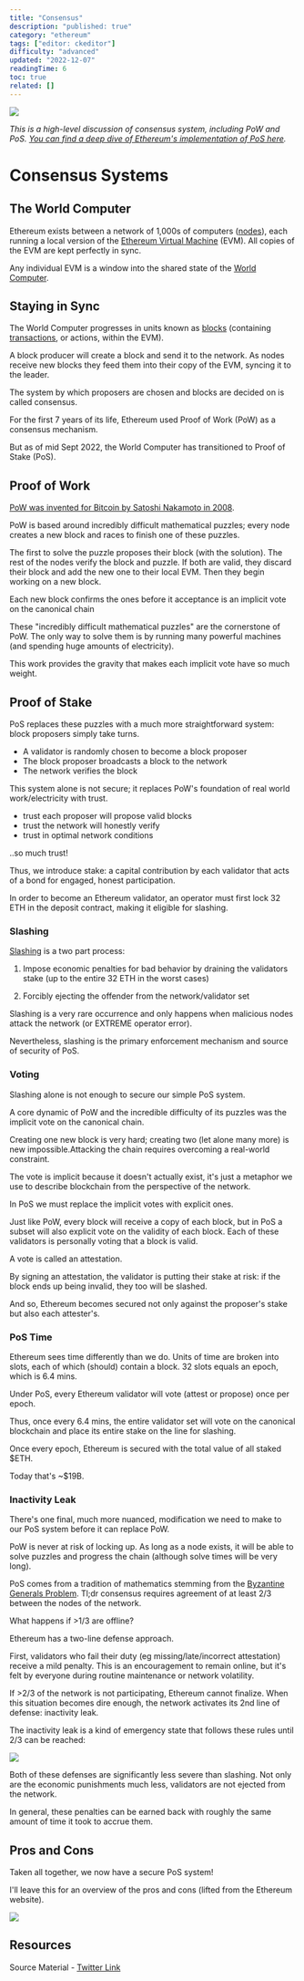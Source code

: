 ```yaml
---
title: "Consensus"
description: "published: true"
category: "ethereum"
tags: ["editor: ckeditor"]
difficulty: "advanced"
updated: "2022-12-07"
readingTime: 6
toc: true
related: []
---
```


![](/images/consensus-banner.png)

*This is a high-level discussion of consensus system, including PoW and PoS.* [*You can find a deep dive of Ethereum's implementation of PoS here*](/ethereum/pos)*.* 

# Consensus Systems

## The World Computer

Ethereum exists between a network of 1,000s of computers ([nodes](https://inevitableeth.com/home/ethereum/node)), each running a local version of the [Ethereum Virtual Machine](https://inevitableeth.com/home/ethereum/evm) (EVM). All copies of the EVM are kept perfectly in sync. 

Any individual EVM is a window into the shared state of the [World Computer](https://inevitableeth.com/home/ethereum/world-computer).

## Staying in Sync

The World Computer progresses in units known as [blocks](/ethereum/block) (containing [transactions](/ethereum/transaction), or actions, within the EVM). 

A block producer will create a block and send it to the network. As nodes receive new blocks they feed them into their copy of the EVM, syncing it to the leader.

The system by which proposers are chosen and blocks are decided on is called consensus. 

For the first 7 years of its life, Ethereum used Proof of Work (PoW) as a consensus mechanism. 

But as of mid Sept 2022, the World Computer has transitioned to Proof of Stake (PoS).

## Proof of Work

[PoW was invented for Bitcoin by Satoshi Nakamoto in 2008](https://bitcoin.org/bitcoin.pdf). 

PoW is based around incredibly difficult mathematical puzzles; every node creates a new block and races to finish one of these puzzles. 

The first to solve the puzzle proposes their block (with the solution). The rest of the nodes verify the block and puzzle. If both are valid, they discard their block and add the new one to their local EVM. Then they begin working on a new block. 

Each new block confirms the ones before it acceptance is an implicit vote on the canonical chain

These "incredibly difficult mathematical puzzles" are the cornerstone of PoW. The only way to solve them is by running many powerful machines (and spending huge amounts of electricity). 

This work provides the gravity that makes each implicit vote have so much weight.

## Proof of Stake

PoS replaces these puzzles with a much more straightforward system: block proposers simply take turns. 

*   A validator is randomly chosen to become a block proposer 
*   The block proposer broadcasts a block to the network 
*   The network verifies the block

This system alone is not secure; it replaces PoW's foundation of real world work/electricity with trust. 

*   trust each proposer will propose valid blocks
*   trust the network will honestly verify
*   trust in optimal network conditions

..so much trust!

Thus, we introduce stake: a capital contribution by each validator that acts of a bond for engaged, honest participation.

In order to become an Ethereum validator, an operator must first lock 32 ETH in the deposit contract, making it eligible for slashing.

### Slashing

[Slashing](https://www.blocknative.com/blog/an-ethereum-stakers-guide-to-slashing-other-penalties) is a two part process:

1) Impose economic penalties for bad behavior by draining the validators stake (up to the entire 32 ETH in the worst cases)

2) Forcibly ejecting the offender from the network/validator set

Slashing is a very rare occurrence and only happens when malicious nodes attack the network (or EXTREME operator error). 

Nevertheless, slashing is the primary enforcement mechanism and source of security of PoS.

### Voting

Slashing alone is not enough to secure our simple PoS system. 

A core dynamic of PoW and the incredible difficulty of its puzzles was the implicit vote on the canonical chain. 

Creating one new block is very hard; creating two (let alone many more) is new impossible.Attacking the chain requires overcoming a real-world constraint. 

The vote is implicit because it doesn't actually exist, it's just a metaphor we use to describe blockchain from the perspective of the network.

In PoS we must replace the implicit votes with explicit ones. 

Just like PoW, every block will receive a copy of each block, but in PoS a subset will also explicit vote on the validity of each block. Each of these validators is personally voting that a block is valid.

A vote is called an attestation. 

By signing an attestation, the validator is putting their stake at risk: if the block ends up being invalid, they too will be slashed. 

And so, Ethereum becomes secured not only against the proposer's stake but also each attester's.

### PoS Time

Ethereum sees time differently than we do. Units of time are broken into slots, each of which (should) contain a block. 32 slots equals an epoch, which is 6.4 mins. 

Under PoS, every Ethereum validator will vote (attest or propose) once per epoch.

Thus, once every 6.4 mins, the entire validator set will vote on the canonical blockchain and place its entire stake on the line for slashing.

Once every epoch, Ethereum is secured with the total value of all staked $ETH.

Today that's ~$19B.

### Inactivity Leak

There's one final, much more nuanced, modification we need to make to our PoS system before it can replace PoW. 

PoW is never at risk of locking up. As long as a node exists, it will be able to solve puzzles and progress the chain (although solve times will be very long).

PoS comes from a tradition of mathematics stemming from the [Byzantine Generals Problem](/concepts/bft). Tl;dr consensus requires agreement of at least 2/3 between the nodes of the network. 

What happens if >1/3 are offline?

Ethereum has a two-line defense approach. 

First, validators who fail their duty (eg missing/late/incorrect attestation) receive a mild penalty. This is an encouragement to remain online, but it's felt by everyone during routine maintenance or network volatility.

If >2/3 of the network is not participating, Ethereum cannot finalize. When this situation becomes dire enough, the network activates its 2nd line of defense: inactivity leak.

The inactivity leak is a kind of emergency state that follows these rules until 2/3 can be reached:

![](/images/consensus-1.jpeg)

Both of these defenses are significantly less severe than slashing. Not only are the economic punishments much less, validators are not ejected from the network. 

In general, these penalties can be earned back with roughly the same amount of time it took to accrue them.

## Pros and Cons

Taken all together, we now have a secure PoS system!

I'll leave this for an overview of the pros and cons (lifted from the Ethereum website).

![](/images/consensus-2.png)

## Resources

Source Material - [Twitter Link](https://twitter.com/logarithmicrex/status/1578471242331365376)

